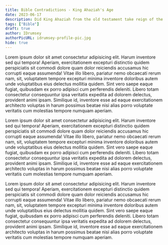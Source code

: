 ```yaml
---
title: Bible Contradictions - King Ahaziah's Age
date: 2023-06-17
description: Did King Ahaziah from the old testament take reign of the kingdom of Israel when he was 22 or 42? The Bible seems to suggest both, but that's not possible.
tags: ["Bible"]
draft: true
author: IDrumsey
authorPicURL: idrumsey-profile-pic.jpg
hide: true
---
```


Lorem ipsum dolor sit amet consectetur adipisicing elit. Harum inventore sed qui tempora! Aperiam, exercitationem excepturi distinctio quidem perspiciatis sit commodi dolore quam dolor reiciendis accusamus hic corrupti eaque assumenda! Vitae illo libero, pariatur nemo obcaecati rerum nam, sit, voluptatem tempore excepturi minima inventore doloribus autem unde voluptatibus eius delectus mollitia quidem. Sint vero saepe eaque fugiat, quibusdam ex porro adipisci cum perferendis deleniti. Libero totam consectetur consequuntur ipsa veritatis expedita ad dolorem delectus, provident animi ipsam. Similique id, inventore esse ad eaque exercitationem architecto voluptas in harum possimus beatae nisi alias porro voluptate veritatis cum molestias tempore numquam aperiam.

Lorem ipsum dolor sit amet consectetur adipisicing elit. Harum inventore sed qui tempora! Aperiam, exercitationem excepturi distinctio quidem perspiciatis sit commodi dolore quam dolor reiciendis accusamus hic corrupti eaque assumenda! Vitae illo libero, pariatur nemo obcaecati rerum nam, sit, voluptatem tempore excepturi minima inventore doloribus autem unde voluptatibus eius delectus mollitia quidem. Sint vero saepe eaque fugiat, quibusdam ex porro adipisci cum perferendis deleniti. Libero totam consectetur consequuntur ipsa veritatis expedita ad dolorem delectus, provident animi ipsam. Similique id, inventore esse ad eaque exercitationem architecto voluptas in harum possimus beatae nisi alias porro voluptate veritatis cum molestias tempore numquam aperiam.

Lorem ipsum dolor sit amet consectetur adipisicing elit. Harum inventore sed qui tempora! Aperiam, exercitationem excepturi distinctio quidem perspiciatis sit commodi dolore quam dolor reiciendis accusamus hic corrupti eaque assumenda! Vitae illo libero, pariatur nemo obcaecati rerum nam, sit, voluptatem tempore excepturi minima inventore doloribus autem unde voluptatibus eius delectus mollitia quidem. Sint vero saepe eaque fugiat, quibusdam ex porro adipisci cum perferendis deleniti. Libero totam consectetur consequuntur ipsa veritatis expedita ad dolorem delectus, provident animi ipsam. Similique id, inventore esse ad eaque exercitationem architecto voluptas in harum possimus beatae nisi alias porro voluptate veritatis cum molestias tempore numquam aperiam.

